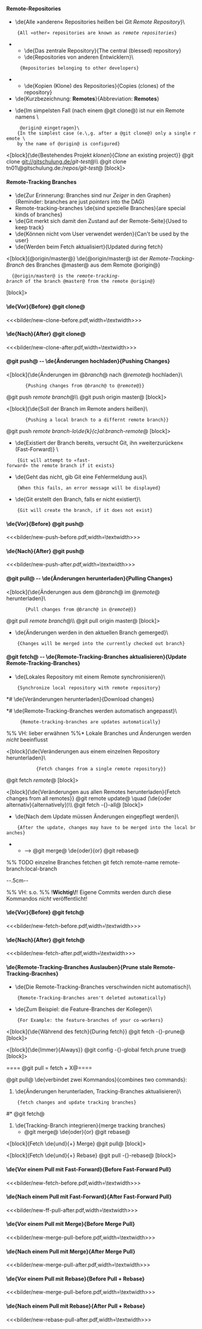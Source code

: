 ==== Remote-Repositories ====

* \de{Alle »anderen« Repositories heißen bei Git ''Remote Repository''}\
     {All «other» repositories are known as ''remote repositories''}
** \de{Das zentrale Repository}{The central (blessed) repository}
** \de{Repositories von anderen Entwicklern}\
      {Repositories belonging to other developers}
** \de{Kopien (Klone) des Repositories}{Copies (clones) of the repository}
* \de{Kurzbezeichnung: '''Remotes'''}{Abbreviation: '''Remotes'''}

* \de{Im simpelsten Fall (nach einem @git clone@) ist nur ein Remote namens \
      @origin@ eingetragen}\
     {In the simplest case (e.\,g. after a @git clone@) only a single remote \
     by the name of @origin@ is configured}

<[block]{\de{Bestehendes Projekt ''klonen''}{''Clone'' an existing project}}
@git clone git://gitschulung.de/''git-test''@\\
@git clone tn01\@gitschulung.de:/''repos/git-test''@
[block]>

==== Remote-Tracking Branches ====

* \de{Zur Erinnerung: Branches sind nur ''Zeiger'' in den Graphen}{Reminder: branches are just ''pointers'' into the DAG}
* Remote-tracking-branches \de{sind spezielle Branches}{are special kinds of branches}
* \de{Git merkt sich damit den Zustand auf der Remote-Seite}{Used to keep track}
* \de{Können nicht vom User verwendet werden}{Can't be used by the user}
* \de{Werden beim Fetch aktualisiert}{Updated during fetch}

<[block]{@origin/master@}
\de{@origin/master@ ist der ''Remote-Tracking-Branch'' des Branches @master@ aus dem Remote @origin@}
   {@origin/master@ is the ''remote-tracking-branch'' of the branch @master@ from the remote @origin@}
[block]>

==== \de{Vor}{Before} @git clone@ ====

<<<bilder/new-clone-before.pdf,width=\textwidth>>>

==== \de{Nach}{After} @git clone@ ====

<<<bilder/new-clone-after.pdf,width=\textwidth>>>

==== @git push@ -- \de{Änderungen hochladen}{Pushing Changes} ====

<[block]{\de{Änderungen im @''branch''@ nach @''remote''@ hochladen}\
        {Pushing changes from @''branch''@ to @''remote''@}}
@git push ''remote'' ''branch''@\\
@git push origin master@
[block]>

<[block]{\de{Soll der Branch im Remote anders heißen}\
        {Pushing a local branch to a differnt remote branch}}
@git push ''remote'' ''branch-lo\de{k}{c}al'':''branch-remote''@
[block]>

* \de{Existiert der Branch bereits, versucht Git, ihn »weiterzurücken« (Fast-Forward)} \
     {Git will attempt to «fast-forward» the remote branch if it exists}
* \de{Geht das nicht, gib Git eine Fehlermeldung aus}\
     {When this fails, an error message will be displayed}
* \de{Git erstellt den Branch, falls er nicht existiert}\
     {Git will create the branch, if it does not exist}

==== \de{Vor}{Before} @git push@ ====

<<<bilder/new-push-before.pdf,width=\textwidth>>>

==== \de{Nach}{After} @git push@ ====

<<<bilder/new-push-after.pdf,width=\textwidth>>>

==== @git pull@ -- \de{Änderungen herunterladen}{Pulling Changes} ====

<[block]{\de{Änderungen aus dem @''branch''@ im @''remote''@ herunterladen}\
        {Pull changes from @''branch''@ in @''remote''@}}
@git pull ''remote'' ''branch''@\\
@git pull origin master@
[block]>

* \de{Änderungen werden in den aktuellen Branch gemerged}\
     {Changes will be merged into the currently checked out branch}

==== @git fetch@ -- \de{Remote-Tracking-Branches aktualisieren}{Update Remote-Tracking-Branches} ====

* \de{Lokales Repository mit einem Remote synchronisieren}\
     {Synchronize local repository with remote repository}
*# \de{Veränderungen herunterladen}{Download changes}
*# \de{Remote-Tracking-Branches werden automatisch angepasst}\
      {Remote-tracking-branches are updates automatically}

%% VH: lieber erwähnen
%%* Lokale Branches und Änderungen werden ''nicht'' beeinflusst

<[block]{\de{Veränderungen aus einem einzelnen Repository herunterladen}\
            {Fetch changes from a single remote repository}}
@git fetch ''remote''@
[block]>

<[block]{\de{Veränderungen aus allen Remotes herunterladen}{Fetch changes from all remotes}}
@git remote update@ \quad (\de{oder alternativ}{alternatively})\\
@git fetch -{}-all@
[block]>

* \de{Nach dem Update müssen Änderungen eingepflegt werden}\
     {After the update, changes may have to be merged into the local branches}
** --> @git merge@ \de{oder}{or} @git rebase@

%% TODO einzelne Branches fetchen git fetch remote-name remote-branch:local-branch

--.5cm--

%% VH: s.o.
%% !'''Wichtig\!'''! Eigene Commits werden durch diese Kommandos ''nicht'' veröffentlicht!

==== \de{Vor}{Before} @git fetch@ ====

<<<bilder/new-fetch-before.pdf,width=\textwidth>>>

==== \de{Nach}{After} @git fetch@ ====

<<<bilder/new-fetch-after.pdf,width=\textwidth>>>

==== \de{Remote-Tracking-Branches Auslauben}{Prune stale Remote-Tracking-Bracnhes} ====

* \de{Die Remote-Tracking-Branches verschwinden nicht automatisch}\
     {Remote-Tracking-Branches aren't deleted automatically}
* \de{Zum Beispiel: die Feature-Branches der Kollegen}\
     {For Example: the feature-branches of your co-workers}

<[block]{\de{Während des fetch}{During fetch}}
@git fetch -{}-prune@
[block]>

<[block]{\de{Immer}{Always}}
@git config -{}-global fetch.prune true@
[block]>


==== @git pull = fetch + X@====

@git pull@ \de{verbindet zwei Kommandos}{combines two commands}:
# \de{Änderungen herunterladen, Tracking-Branches aktualisieren}\
     {fetch changes and update tracking branches}
#* @git fetch@
# \de{Tracking-Branch integrieren}{merge tracking branches}
#* @git merge@ \de{oder}{or} @git rebase@

<[block]{Fetch \de{und}{+} Merge}
@git pull@
[block]>

<[block]{Fetch \de{und}{+} Rebase}
@git pull -{}-rebase@
[block]>

==== \de{Vor einem Pull mit Fast-Forward}{Before Fast-Forward Pull}  ====

<<<bilder/new-fetch-before.pdf,width=\textwidth>>>

==== \de{Nach einem Pull mit Fast-Forward}{After Fast-Forward Pull}  ====

<<<bilder/new-ff-pull-after.pdf,width=\textwidth>>>

==== \de{Vor einem Pull mit Merge}{Before Merge Pull}  ====

<<<bilder/new-merge-pull-before.pdf,width=\textwidth>>>

==== \de{Nach einem Pull mit Merge}{After Merge Pull}  ====

<<<bilder/new-merge-pull-after.pdf,width=\textwidth>>>

==== \de{Vor einem Pull mit Rebase}{Before Pull + Rebase} ====

<<<bilder/new-merge-pull-before.pdf,width=\textwidth>>>

==== \de{Nach einem Pull mit Rebase}{After Pull + Rebase} ====

<<<bilder/new-rebase-pull-after.pdf,width=\textwidth>>>
